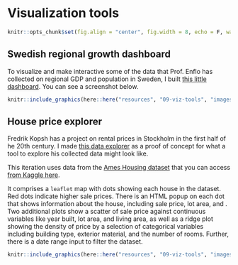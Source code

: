 # Visualization tools

```r
knitr::opts_chunk$set(fig.align = "center", fig.width = 8, echo = F, warning = F, message = F)
```


## Swedish regional growth dashboard

To visualize and make interactive some of the data that Prof. Enflo has collected on regional GDP and population in Sweden, I built [this little dashboard](https://jonathan-jayes.shinyapps.io/swedish-regional-accounts/). You can see a screenshot below.

```r
knitr::include_graphics(here::here("resources", "09-viz-tools", "images", "swedish-regional-accounts.png"))
```

## House price explorer

Fredrik Kopsh has a project on rental prices in Stockholm in the first half of he 20th century. I made [this data explorer](https://jonathan-jayes.shinyapps.io/ames-house-explorer/) as a proof of concept for what a tool to explore his collected data might look like.

This iteration uses data from the [Ames Housing dataset](http://jse.amstat.org/v19n3/decock.pdf) that you can access [from Kaggle here](https://www.kaggle.com/c/house-prices-advanced-regression-techniques). 

It comprises a `leaflet` map with dots showing each house in the dataset. Red dots indicate higher sale prices. There is an HTML popup on each dot that shows information about the house, including sale price, lot area, and . Two additional plots show a scatter of sale price against continuous variables like year built, lot area, and living area, as well as a ridge plot showing the density of price by a selection of categorical variables including building type, exterior material, and the number of rooms. Further, there is a date range input to filter the dataset.

```r
knitr::include_graphics(here::here("resources", "09-viz-tools", "images", "ames-housing-explorer.png"))
```

